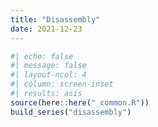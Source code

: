 ```yaml
---
title: "Disassembly"
date: 2021-12-23
---
```

  
```r
#| echo: false
#| message: false
#| layout-ncol: 4
#| column: screen-inset
#| results: asis
source(here::here("_common.R"))
build_series("disassembly")
```
